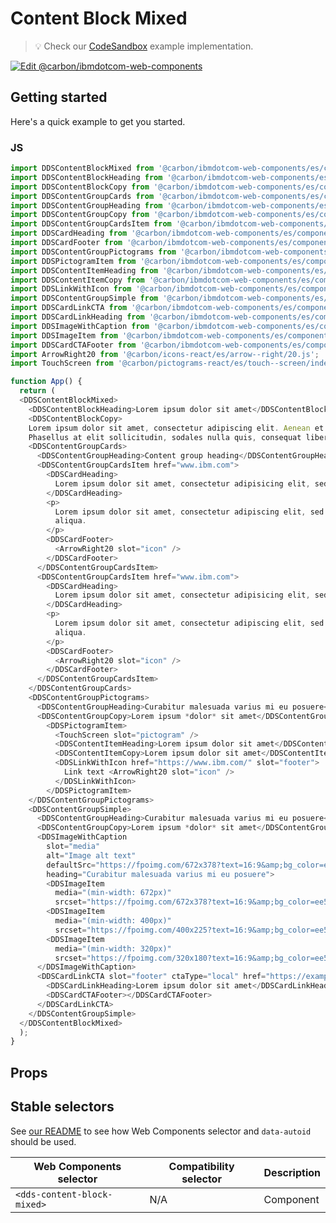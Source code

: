 
# Content Block Mixed

> 💡 Check our
> [CodeSandbox](https://githubbox.com/carbon-design-system/carbon-for-ibm-dotcom/tree/main/packages/web-components/examples/codesandbox/components-react/content-block-mixed)
> example implementation.

[![Edit @carbon/ibmdotcom-web-components](https://codesandbox.io/static/img/play-codesandbox.svg)](https://githubbox.com/carbon-design-system/carbon-for-ibm-dotcom/tree/main/packages/web-components/examples/codesandbox/components-react/content-block-mixed)

## Getting started

Here's a quick example to get you started.

### JS

```javascript
import DDSContentBlockMixed from '@carbon/ibmdotcom-web-components/es/components-react/content-block-mixed/content-block-mixed.js';
import DDSContentBlockHeading from '@carbon/ibmdotcom-web-components/es/components-react/content-block/content-block-heading.js';
import DDSContentBlockCopy from '@carbon/ibmdotcom-web-components/es/components-react/content-block/content-block-copy.js';
import DDSContentGroupCards from '@carbon/ibmdotcom-web-components/es/components-react/content-group-cards/content-group-cards';
import DDSContentGroupHeading from '@carbon/ibmdotcom-web-components/es/components-react/content-group/content-group-heading';
import DDSContentGroupCopy from '@carbon/ibmdotcom-web-components/es/components-react/content-group/content-group-copy';
import DDSContentGroupCardsItem from '@carbon/ibmdotcom-web-components/es/components-react/content-group-cards/content-group-cards-item';
import DDSCardHeading from '@carbon/ibmdotcom-web-components/es/components-react/card/card-heading';
import DDSCardFooter from '@carbon/ibmdotcom-web-components/es/components-react/card/card-footer';
import DDSContentGroupPictograms from '@carbon/ibmdotcom-web-components/es/components-react/content-group-pictograms/content-group-pictograms';
import DDSPictogramItem from '@carbon/ibmdotcom-web-components/es/components-react/pictogram-item/pictogram-item';
import DDSContentItemHeading from '@carbon/ibmdotcom-web-components/es/components-react/content-item/content-item-heading';
import DDSContentItemCopy from '@carbon/ibmdotcom-web-components/es/components-react/content-item/content-item-copy';
import DDSLinkWithIcon from '@carbon/ibmdotcom-web-components/es/components-react/link-with-icon/link-with-icon';
import DDSContentGroupSimple from '@carbon/ibmdotcom-web-components/es/components-react/content-group-simple/content-group-simple';
import DDSCardLinkCTA from '@carbon/ibmdotcom-web-components/es/components-react/cta/card-link-cta';
import DDSCardLinkHeading from '@carbon/ibmdotcom-web-components/es/components-react/card-link/card-link-heading';
import DDSImageWithCaption from '@carbon/ibmdotcom-web-components/es/components-react/image-with-caption/image-with-caption';
import DDSImageItem from '@carbon/ibmdotcom-web-components/es/components-react/image/image-item';
import DDSCardCTAFooter from '@carbon/ibmdotcom-web-components/es/components-react/cta/card-cta-footer';
import ArrowRight20 from '@carbon/icons-react/es/arrow--right/20.js';
import TouchScreen from '@carbon/pictograms-react/es/touch--screen/index.js';

function App() {
  return (
  <DDSContentBlockMixed>
    <DDSContentBlockHeading>Lorem ipsum dolor sit amet</DDSContentBlockHeading>
    <DDSContentBlockCopy>
    Lorem ipsum dolor sit amet, consectetur adipiscing elit. Aenean et ultricies est. Mauris iaculis eget dolor nec hendrerit.
    Phasellus at elit sollicitudin, sodales nulla quis, consequat libero.</DDSContentBlockCopy>
    <DDSContentGroupCards>
      <DDSContentGroupHeading>Content group heading</DDSContentGroupHeading>
      <DDSContentGroupCardsItem href="www.ibm.com">
        <DDSCardHeading>
          Lorem ipsum dolor sit amet, consectetur adipisicing elit, sed do eiusmod tempor incididunt
        </DDSCardHeading>
        <p>
          Lorem ipsum dolor sit amet, consectetur adipiscing elit, sed do eiusmod tempor incididunt ut labore et dolore magna
          aliqua.
        </p>
        <DDSCardFooter>
          <ArrowRight20 slot="icon" />
        </DDSCardFooter>
      </DDSContentGroupCardsItem>
      <DDSContentGroupCardsItem href="www.ibm.com">
        <DDSCardHeading>
          Lorem ipsum dolor sit amet, consectetur adipisicing elit, sed do eiusmod tempor incididunt
        </DDSCardHeading>
        <p>
          Lorem ipsum dolor sit amet, consectetur adipiscing elit, sed do eiusmod tempor incididunt ut labore et dolore magna
          aliqua.
        </p>
        <DDSCardFooter>
          <ArrowRight20 slot="icon" />
        </DDSCardFooter>
      </DDSContentGroupCardsItem>
    </DDSContentGroupCards>
    <DDSContentGroupPictograms>
      <DDSContentGroupHeading>Curabitur malesuada varius mi eu posuere</DDSContentGroupHeading>
      <DDSContentGroupCopy>Lorem ipsum *dolor* sit amet</DDSContentGroupCopy>
        <DDSPictogramItem>
          <TouchScreen slot="pictogram" />
          <DDSContentItemHeading>Lorem ipsum dolor sit amet</DDSContentItemHeading>
          <DDSContentItemCopy>Lorem ipsum dolor sit amet</DDSContentItemCopy>
          <DDSLinkWithIcon href="https://www.ibm.com/" slot="footer">
            Link text <ArrowRight20 slot="icon" />
          </DDSLinkWithIcon>
        </DDSPictogramItem>
    </DDSContentGroupPictograms>
    <DDSContentGroupSimple>
      <DDSContentGroupHeading>Curabitur malesuada varius mi eu posuere</DDSContentGroupHeading>
      <DDSContentGroupCopy>Lorem ipsum *dolor* sit amet</DDSContentGroupCopy>
      <DDSImageWithCaption
        slot="media"
        alt="Image alt text"
        defaultSrc="https://fpoimg.com/672x378?text=16:9&amp;bg_color=ee5396&amp;text_color=161616"
        heading="Curabitur malesuada varius mi eu posuere">
        <DDSImageItem
          media="(min-width: 672px)"
          srcset="https://fpoimg.com/672x378?text=16:9&amp;bg_color=ee5396&amp;text_color=161616"/>
        <DDSImageItem
          media="(min-width: 400px)"
          srcset="https://fpoimg.com/400x225?text=16:9&amp;bg_color=ee5396&amp;text_color=161616"/>
        <DDSImageItem
          media="(min-width: 320px)"
          srcset="https://fpoimg.com/320x180?text=16:9&amp;bg_color=ee5396&amp;text_color=161616"/>
      </DDSImageWithCaption>
      <DDSCardLinkCTA slot="footer" ctaType="local" href="https://example.com">
        <DDSCardLinkHeading>Lorem ipsum dolor sit amet</DDSCardLinkHeading>
        <DDSCardCTAFooter></DDSCardCTAFooter>
      </DDSCardLinkCTA>
    </DDSContentGroupSimple>
  </DDSContentBlockMixed>
  );
}
```

## Props

<Props of={PropTypesRef} />

## Stable selectors

See [our README](https://github.com/carbon-design-system/carbon-for-ibm-dotcom/tree/main/packages/web-components#stable-selectors-for-analytics-and-integratione2e-testing-in-web-components) to see how Web Components selector and `data-autoid` should be used.

| Web Components selector | Compatibility selector | Description |
| ----------------------- | ---------------------- | ----------- |
| `<dds-content-block-mixed>`        | N/A                    | Component   |

<Description markdown={contributing} />
